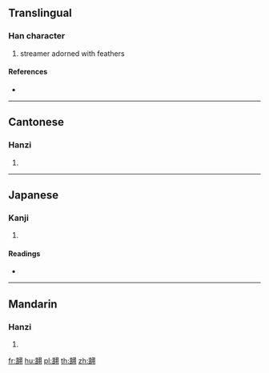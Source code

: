 {{character info/new}}
==Translingual==

===Han character===
{{Han char|rn=124|rad=羽|as=14|sn=20|four=47620|canj=GISMM}}

# streamer adorned with feathers

====References====
* {{Han ref|kx=0960.130|dkj=28827|dj=1406.140|hdz=53359.040|uh=7FFF|ud=32767|bh=F4B1|bd=62641}}

----

==Cantonese==

===Hanzi===
{{yue-hanzi|jyut=|y=tou4}}

# {{defn|lang=yue|sort=羽14}}

----

==Japanese==

===Kanji===
{{ja-kanji|grade=|rs=羽14}}

# {{defn|lang=ja|sort=羽14}}

====Readings====
* {{ja-readings|on=[[とう]] (tō), [[どう]] (dō)|kun=[[はたぼこ]] (hataboko)|nanori=}}

----

==Mandarin==

===Hanzi===
{{cmn-hanzi|pin=[[dào]] ([[dao4]])|wg=tao<sup>4</sup>}}

# {{defn|lang=cmn|sort=羽14}}

[[fr:翿]]
[[hu:翿]]
[[pl:翿]]
[[th:翿]]
[[zh:翿]]